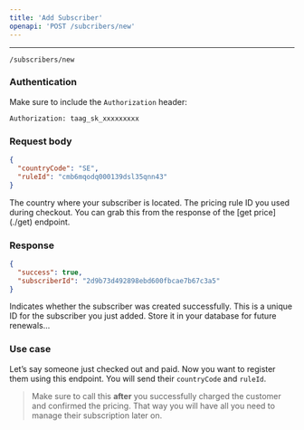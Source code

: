```yaml
---
title: 'Add Subscriber'
openapi: 'POST /subcribers/new'
---
```


---

```http POST
/subscribers/new
```

### Authentication

Make sure to include the `Authorization` header:

```http
Authorization: taag_sk_xxxxxxxxx
```
### Request body
```json
{
  "countryCode": "SE",
  "ruleId": "cmb6mqodq000139dsl35qnn43"
}
```
<ResponseField name="countryCode" type="string" required> 
    The country where your subscriber is located.
</ResponseField> 

<ResponseField name="ruleId" type="string" required> 
    The pricing rule ID you used during checkout. 
    You can grab this from the response of the [get price](./get) endpoint. 
</ResponseField>

### Response
```json
{
  "success": true,
  "subscriberId": "2d9b73d492898ebd600fbcae7b67c3a5"
}
```
<ResponseField name="success" type="boolean"> 
    Indicates whether the subscriber was created successfully. 
</ResponseField> 

<ResponseField name="subscriberId" type="string"> 
    This is a unique ID for the subscriber you just added. 
<Tip>
Store it in your database for future renewals... 

</Tip>
</ResponseField>


### Use case

Let’s say someone just checked out and paid. Now you want to register them using this endpoint. 
You will send their `countryCode` and `ruleId`.

> Make sure to call this **after** you successfully charged the customer and confirmed the pricing. That way you will have all you need to manage their subscription later on.